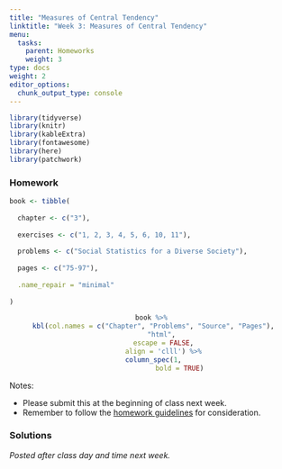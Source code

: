 ```yaml
---
title: "Measures of Central Tendency"
linktitle: "Week 3: Measures of Central Tendency"
menu:
  tasks:
    parent: Homeworks
    weight: 3
type: docs
weight: 2
editor_options: 
  chunk_output_type: console
---
```


```r
library(tidyverse)
library(knitr)
library(kableExtra)
library(fontawesome)
library(here)
library(patchwork)
```


<style>
span.boxed {
  border: 0px solid #FFFFFF;
  padding: 5px;
  color: #FFFFFF;
  background-color: #005b96;
  display: inline;
} 

table {
   margin-left: auto;
   margin-right: auto;
}

table thead th { border-bottom: 1px solid #ddd; 
}

th, td { padding: 5px; 
}

tr:nth-child(even) { background: #ffffff; 
}
</style>

### Homework
```r
book <- tibble(
  
  chapter <- c("3"),
  
  exercises <- c("1, 2, 3, 4, 5, 6, 10, 11"),
  
  problems <- c("Social Statistics for a Diverse Society"),
  
  pages <- c("75-97"),
  
  .name_repair = "minimal"
  
)
```

<center>
```r
book %>%
  kbl(col.names = c("Chapter", "Problems", "Source", "Pages"), 
      "html", 
      escape = FALSE,
      align = 'clll') %>%
  column_spec(1, 
              bold = TRUE)
```
</center>

Notes: 

- Please submit this at the beginning of class next week.
- Remember to follow the [homework guidelines](/tasks/#homeworks) for consideration.

<!--
to the Submission Portal on [ecampus](https://ecampus.wvu.edu/){target="_blank"} by 11:59 PM next Wednesday.<br>
-->


### Solutions
*Posted after class day and time next week.*

<!--
<details><summary>1</summary>
<p>

a. The mode is <span class="boxed">Routine</span>.

b. The median is <span class="boxed">Routine</span>.

c. Based on the mode and median for this variable, most respondents indicate that their lives are <span class="boxed">Routine</span>.

d. <span class="boxed">A mean score is nonsense for nominal measurements</span>.

</p>
</details>

<details><summary>2</summary>
<p>

a. The is <span class="boxed">ordinal</span>.

b. By using either figure related to the highest frequency or the highest percentage, the outcome is <span class="boxed">strongly agree</span>.

c. By using either related to the highest frequency or the highest percentage, the outcome is *strongly agree* for both years this indicating a high level of support. When combined *agree*,  more than half of the 2014 (32.5% + 25.3% = 57.5%) and (39.5% + 27.0% = 66.5%) 2018 GSS samples agree that homosexuals should have the right to marry.
 
</p>
</details>

<details><summary>3</summary>
<p>

a. This has a level of an <span class="boxed">interval-ratio</span>. Using frequencies^[You can also do this using cumulative percentages.], we have
\begin{aligned}
\dfrac{N+1}{2}&= \dfrac{32+1}{2}\\\\
&= 16.5
\end{aligned}
Adding up the frequencies until locating the 16th and 17th cases yields the category <span class="boxed">40 hr worked last week</span>.


b. We have 

- 25th percentile = $(32 × 0.25)$ implying the 8th case, or <span class="boxed">30 hr worked last week</span>.
- 50th percentile is simply the median implying the category <span class="boxed">40 hr worked last week</span>.
- 75th percentile = $(32 × 0.75)$ implying the 24th case, or <span class="boxed">40 hr worked last week</span>.
</p>
</details>

<details><summary>4</summary>
<p>

a. The mode category is <span class="boxed">agree</span>.

b. Using frequencies, we find that the median is 2, or <span class="boxed">agree</span>.

c. 

- 20th percentile = $(835 × 0.20)$ implying the 167th case, or <span class="boxed">strongly agree</span>.
- 80th percentile = $(835 × 0.80)$ implying the 668th case, or <span class="boxed">agree</span>.

</p>
</details>

<details><summary>5</summary>
<p>

a. 

```r
dt <- tibble(
  Text_1 = c("Black", "Hispanic", "White"),
  Text_2 = c("Seldom", "Everyday", "Everyday"),
  Text_3 = c("Sometimes", "Nearly everyday", "Most days")
)
```

<center>

```r
kable(dt, 
      align = c('l', 'l', 'l'), 
      col.names = c("Race", "Mode", "Median") 
      ) %>%
  kable_styling(position = "center",
                full_width = FALSE) 
```

</center>

b. Teens’ breakfast habits vary by race/ethnicity. Out of the three racial/ethnic groups, Black students were more likely to report seldom or sometimes eating breakfast. On the other hand, White and Hispanic students eat breakfast more frequently. The <span class="boxed">mode</span> for White and Hispanic students is everyday. 
</p>
</details>

<details><summary>6</summary>
<p>

The mode for both Males and Females is <span class="boxed">Working full-time</span>. 

Using frequencies, we have

- Males: 
\begin{aligned}
\dfrac{N+1}{2}&= \dfrac{596+1}{2}\\\\
&= 298.5
\end{aligned}
Adding up the frequencies until locating the 298th and 299th cases yields the category <span class="boxed">Working Full Time</span>.

- Females: 
\begin{aligned}
\dfrac{N+1}{2}&= \dfrac{781+1}{2}\\\\
&= 391
\end{aligned}
Adding up the frequencies until locating the 391th case yields the category <span class="boxed">Working Full Time</span>. Using either the mode or median implies that there are <span class="boxed">no substantial differences between males and females</span>.

</p>
</details>

<details><summary>10</summary>
<p>

a. \
```r
read_csv(here("static", "data", "homeworks", "ch3p10.csv")) %>% kable(align = c('l', "c", "c"), 
      col.names = c("Hours Worked Last Week", "Frequency", "Hours Worked Last Week x Frequency") 
      ) %>%
  kable_styling(position = "center",
                full_width = FALSE) %>%
  row_spec(c(14), bold = T, color = "white", background = "#559e83")
```

so we have 
\begin{aligned}
\overline{Y}&=\dfrac{1250}{32}\\\\
&\approx 39.06
\end{aligned}
or about <span class="boxed">39 hours</span>.

b. Since the median was 40 hr worked last week, the distribution is slightly <span class="boxed">skewed in a positive direction</span>. 

</p>
</details>

<details><summary>11</summary>
<p>
Since Clinton and Sanders’ middle-class income amount is higher than the U.S. Census estimated mean or median, their definition of middle class is not based on the statistical middle. It is unclear what they were using but it was not based on the actual measure.
</p>
</details>
-->
